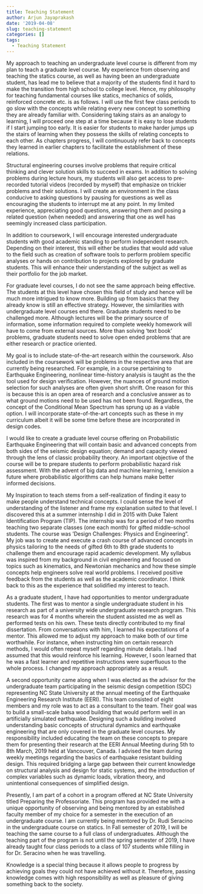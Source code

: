 ```yaml
---
title: Teaching Statement
author: Arjun Jayaprakash
date: '2019-04-08'
slug: teaching-statement
categories: []
tags:
  - Teaching Statement
---
```


My approach to teaching an undergraduate level course is different from my plan to teach a graduate level course. My experience from observing and teaching the statics course, as well as having been an undergraduate student, has lead me to believe that a majority of the students find it hard to make the transition from high school to college level. Hence, my philosophy for teaching fundamental courses like statics, mechanics of solids, reinforced concrete etc. is as follows. I will use the first few class periods to go slow with the concepts while relating every new concept to something they are already familiar with. Considering taking stairs as an analogy to learning, I will proceed one step at a time because it is easy to lose students if I start jumping too early. It is easier for students to make harder jumps up the stairs of learning when they possess the skills of relating concepts to each other. As chapters progress, I will continuously refer back to concepts they learned in earlier chapters to facilitate the establishment of these relations.

Structural engineering courses involve problems that require critical thinking and clever solution skills to succeed in exams. In addition to solving problems during lecture hours, my students will also get access to pre-recorded tutorial videos (recorded by myself) that emphasize on trickier problems and their solutions. I will create an environment in the class conducive to asking questions by pausing for questions as well as encouraging the students to interrupt me at any point. In my limited experience, appreciating good questions, answering them and posing a related question (when needed) and answering that one as well has seemingly increased class participation.

In addition to coursework, I will encourage interested undergraduate students with good academic standing to perform independent research. Depending on their interest, this will either be studies that would add value to the field such as creation of software tools to perform problem specific analyses or hands on contribution to projects explored by graduate students. This will enhance their understanding of the subject as well as their portfolio for the job market.

For graduate level courses, I do not see the same approach being effective. The students at this level have chosen this field of study and hence will be much more intrigued to know more. Building up from basics that they already know is still an effective strategy. However, the similarities with undergraduate level courses end there. Graduate students need to be challenged more. Although lectures will be the primary source of information, some information required to complete weekly homework will have to come from external sources. More than solving ‘text book’ problems, graduate students need to solve open ended problems that are either research or practice oriented. 

My goal is to include state-of-the-art research within the coursework. Also included in the coursework will be problems in the respective area that are currently being researched. For example, in a course pertaining to Earthquake Engineering, nonlinear time-history analysis is taught as the the tool used for design verification. However, the nuances of ground motion selection for such analyses are often given short shrift. One reason for this is because this is an open area of research and a conclusive answer as to what ground motions need to be used has not been found. Regardless, the concept of the Conditional Mean Spectrum has sprung up as a viable option. I will incorporate state-of-the-art concepts such as these in my curriculum albeit it will be some time before these are incorporated in design codes. 

I would like to create a graduate level course offering on Probabilistic Earthquake Engineering that will contain basic and advanced concepts from both sides of the seismic design equation; demand and capacity viewed through the lens of classic probability theory. An important objective of the course will be to prepare students to perform probabilistic hazard risk assessment. With the advent of big data and machine learning, I envision a future where probabilistic algorithms can help humans make better informed decisions. 

My Inspiration to teach stems from a self-realization of finding it easy to make people understand technical concepts. I could sense the level of understanding of the listener and frame my explanation suited to that level. I discovered this at a summer internship I did in 2015 with Duke Talent Identification Program (TIP). The internship was for a period of two months teaching two separate classes (one each month) for gifted middle-school students. The course was ‘Design Challenges: Physics and Engineering”.  My job was to create and execute a crash course of advanced concepts in physics tailoring to the needs of gifted 6th to 8th grade students to challenge them and encourage rapid academic development. My syllabus was inspired from my background in civil engineering and focused on topics such as kinematics, and Newtonian mechanics and how these simple concepts help engineers solve real world problems. I received positive feedback from the students as well as the academic coordinator. I think back to this as the experience that solidified my interest to teach. 

As a graduate student, I have had opportunities to mentor undergraduate students. The first was to mentor a single undergraduate student in his research as part of a university wide undergraduate research program. This research was for 4 months wherein the student assisted me as well as performed tests on his own. These tests directly contributed to my final dissertation. From conversations with him, I learned his expectations of a mentor. This allowed me to adjust my approach to make both of our time worthwhile. For instance, when instructing him on certain research methods, I would often repeat myself regarding minute details. I had assumed that this would reinforce his learning. However, I soon learned that he was a fast learner and repetitive instructions were superfluous to the whole process. I changed my approach appropriately as a result. 

A second opportunity came along when I was elected as the advisor for the undergraduate team participating in the seismic design competition (SDC) representing NC State University at the annual meeting of the Earthquake Engineering Research Institute (EERI). This team consisted of eight members and my role was to act as a consultant to the team. Their goal was to build a small-scale balsa wood building that would perform well in an artificially simulated earthquake. Designing such a building involved understanding basic concepts of structural dynamics and earthquake engineering that are only covered in the graduate level courses. My responsibility included educating the team on these concepts to prepare them for presenting their research at the EERI Annual Meeting during 5th to 8th March, 2019 held at Vancouver, Canada. I advised the team during weekly meetings regarding the basics of earthquake resistant building design. This required bridging a large gap between their current knowledge on structural analysis and design for static systems, and the introduction of complex variables such as dynamic loads, vibration theory, and unintentional consequences of simplified design. 

Presently, I am part of a cohort in a program offered at NC State University titled Preparing the Professoriate. This program has provided me with a unique opportunity of observing and being mentored by an established faculty member of my choice for a semester in the execution of an undergraduate course. I am currently being mentored by Dr. Rudi Seracino in the undergraduate course on statics. In Fall semester of 2019, I will be teaching the same course to a full class of undergraduates. Although the teaching part of the program is not until the spring semester of 2019, I have already taught four class periods to a class of 107 students while filling in for Dr. Seracino when he was travelling.

Knowledge is a special thing because it allows people to progress by achieving goals they could not have achieved without it. Therefore, passing knowledge comes with high responsibility as well as pleasure of giving something back to the society.
